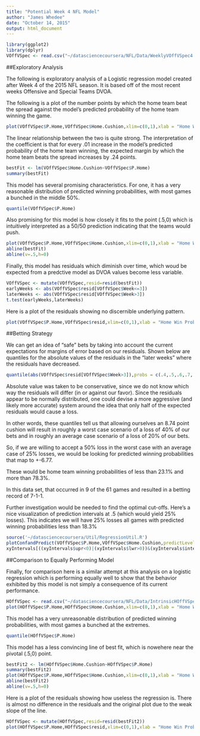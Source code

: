 ```yaml
---
title: "Potential Week 4 NFL Model"
author: "James Whedee"
date: "October 14, 2015"
output: html_document
---
```


```r
library(ggplot2)
library(dplyr)
VOffVSpec <- read.csv("~/datasciencecoursera/NFL/Data/WeeklyVOffVSpec4.csv")
```
##Exploratory Analysis

The following is exploratory analysis of a Logistic regression model created after Week 4 of the 2015 NFL season. It is based off of the most recent weeks Offensive and Special Teams DVOA.

The following is a plot of the number points by which the home team beat the spread against the model's predicted probability of the home team winning the game.

```r
plot(VOffVSpec$P.Home,VOffVSpec$Home.Cushion,xlim=c(0,1),xlab = "Home Win Probability",ylab="Home Points Over Spread")
```

The linear relationship between the two is quite strong. The interpretation of the coefficient is that for every .01 increase in the model's predicted probability of the home team winning, the expected margin by which the home team beats the spread increases by .24 points.

```r
bestFit <- lm(VOffVSpec$Home.Cushion~VOffVSpec$P.Home)
summary(bestFit)

```

This model has several promising characteristics. For one, it has a very reasonable distribution of predicted winning probabilities, with most games a bunched in the middle 50%.

```r
quantile(VOffVSpec$P.Home)
```

Also promising for this model is how closely it fits to the point (.5,0) which is intuitively interpreted as a 50/50 prediction indicating that the teams would push.

```r
plot(VOffVSpec$P.Home,VOffVSpec$Home.Cushion,xlim=c(0,1),xlab = "Home Win Probability",ylab="Home Points Over Spread")
abline(bestFit)
abline(v=.5,h=0)
```

Finally, this model has residuals which diminish over time, which woud be expected from a predctive model as DVOA values become less variable.

```r
VOffVSpec <- mutate(VOffVSpec,resid=resid(bestFit))
earlyWeeks <- abs(VOffVSpec$resid[VOffVSpec$Week<=3])
laterWeeks <- abs(VOffVSpec$resid[VOffVSpec$Week>3])
t.test(earlyWeeks,laterWeeks)
```

Here is a plot of the residuals showing no discernible underlying pattern.

```r
plot(VOffVSpec$P.Home,VOffVSpec$resid,xlim=c(0,1),xlab = "Home Win Probability",ylab="Residuals")
```

##Betting Strategy

We can get an idea of "safe" bets by taking into account the current expectations for margins of error based on our residuals. Shown below are quantiles for the absolute values of the residuals in the "later weeks" where the residuals have decreased.

```r
quantile(abs(VOffVSpec$resid[VOffVSpec$Week>3]),probs = c(.4,.5,.6,.7,.8))
```

Absolute value was taken to be conservative, since we do not know which way the residuals will differ (in or against our favor). Since the residuals appear to be normally distributed, one could devise a more aggressive (and likely more accurate) system around the idea that only half of the expected residuals would cause a loss.

In other words, these quantiles tell us that allowing ourselves an 8.74 point cushion will result in roughly a worst case scenario of a loss of 40% of our bets and in roughly an average case scenario of a loss of 20% of our bets.

So, if we are willing to accept a 50% loss in the worst case with an average case of 25% losses, we would be looking for predicted winning probabilities that map to +-6.77.

These would be home team winning probabilities of less than 23.1% and more than 78.3%.

In this data set, that occurred in 9 of the 61 games and resulted in a betting record of 7-1-1.

Further investigation would be needed to find the optimal cut-offs. Here's a nice visualization of prediction intervals at .5 (which would yield 25% losses). This indicates we will have 25% losses all games with predicted winning probabilities less than 18.3%

```r
source('~/datasciencecoursera/Util/RegressionUtil.R')
plotConfandPredict(VOffVSpec$P.Home,VOffVSpec$Home.Cushion,predictLevel = .5)
xyIntervals[((xyIntervals$upr<0)|(xyIntervals$lwr>0))&(xyIntervals$interval=="prediction"),c("lwr","upr","x")]
```

##Comparison to Equally Performing Model

Finally, for comparison here is a similar attempt at this analysis on a logistic regression which is performing equally well to show that the behavior exhibited by this model is not simply a consequence of its current performance.

```r
HOffVSpec <- read.csv("~/datasciencecoursera/NFL/Data/IntrinsicHOffVSpec3.csv")
plot(HOffVSpec$P.Home,HOffVSpec$Home.Cushion,xlim=c(0,1),xlab = "Home Win Probability",ylab="Home Points Over Spread")
```

This model has a very unreasonable distribution of predicted winning probabilities, with most games a bunched at the extremes.

```r
quantile(HOffVSpec$P.Home)
```

This model has a less convincing line of best fit, which is nowehere near the pivotal (.5,0) point.

```r
bestFit2 <- lm(HOffVSpec$Home.Cushion~HOffVSpec$P.Home)
summary(bestFit2)
plot(HOffVSpec$P.Home,HOffVSpec$Home.Cushion,xlim=c(0,1),xlab = "Home Win Probability",ylab="Home Points Over Spread")
abline(bestFit2)
abline(v=.5,h=0)
```

Here is a plot of the residuals showing how useless the regression is. There is almost no difference in the residuals and the original plot due to the weak slope of the line.

```r
HOffVSpec <- mutate(HOffVSpec,resid=resid(bestFit2))
plot(HOffVSpec$P.Home,HOffVSpec$resid,xlim=c(0,1),xlab = "Home Win Probability",ylab="Residuals")
```

